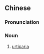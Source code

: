 {{also|风巴佬}}
==Chinese==
{{zh-forms|s=风巴佬}}

===Pronunciation===
{{zh-pron
|mn=qz:hong-pa-láu
|cat=n
}}

===Noun===
{{zh-noun}}

# {{lb|zh|Quanzhou|_|Min Nan}} [[urticaria]]